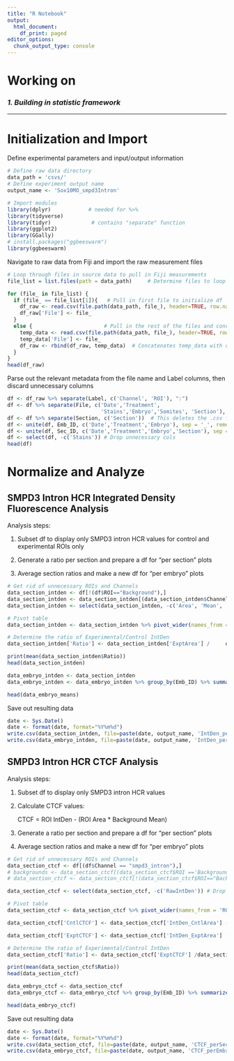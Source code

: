 ```yaml
---
title: "R Notebook"
output:
  html_document:
    df_print: paged
editor_options:
  chunk_output_type: console
---
```


# Working on

### *1. Building in statistic framework*

------------------------------------------------------------------------

# Initialization and Import

Define experimental parameters and input/output information

```r
# Define raw data directory
data_path = 'csvs/'
# Define experiment output name
output_name <- 'Sox10MO_smpd3Intron'

# Import modules
library(dplyr)            # needed for %>%
library(tidyverse)
library(tidyr)             # contains "separate" function
library(ggplot2)
library(GGally)
# install.packages("ggbeeswarm")
library(ggbeeswarm)

```

Navigate to raw data from Fiji and import the raw measurement files

```r
# Loop through files in source data to pull in Fiji measurements
file_list = list.files(path = data_path)     # Determine files to loop through

for (file_ in file_list) {
  if (file_ == file_list[1]){   # Pull in first file to initialize df
    df_raw <- read.csv(file.path(data_path, file_), header=TRUE, row.names=1)
    df_raw['File'] <- file_
  }
  else {                       # Pull in the rest of the files and concatenate
    temp_data <- read.csv(file.path(data_path, file_), header=TRUE, row.names=1)
    temp_data['File'] <- file_
    df_raw <- rbind(df_raw, temp_data)  # Concatenates temp_data with df
  }
}
head(df_raw)
```

Parse out the relevant metadata from the file name and Label columns, then discard unnecessary columns

```r
df <- df_raw %>% separate(Label, c('Channel', 'ROI'), ":")
df <- df %>% separate(File, c('Date','Treatment',
                              'Stains','Embryo','Somites', 'Section'), "_")
df <- df %>% separate(Section, c('Section'))  # This deletes the .csv file extension
df <- unite(df, Emb_ID, c('Date','Treatment','Embryo'), sep = '_', remove = FALSE)
df <- unite(df, Sec_ID, c('Date','Treatment','Embryo','Section'), sep = '_', remove = FALSE)
df <- select(df, -c('Stains')) # Drop unnecessary cols
head(df)
```

# Normalize and Analyze

## SMPD3 Intron HCR Integrated Density Fluorescence Analysis

Analysis steps:

1.  Subset df to display only SMPD3 intron HCR values for control and experimental ROIs only

2.  Generate a ratio per section and prepare a df for "per section" plots

3.  Average section ratios and make a new df for "per embryo" plots

```r
# Get rid of unnecessary ROIs and Channels
data_section_intden <- df[!(df$ROI=="Background"),]
data_section_intden <- data_section_intden[(data_section_intden$Channel == "smpd3_intron"),]
data_section_intden <- select(data_section_intden, -c('Area', 'Mean', 'RawIntDen')) # Drop unnecessary cols

# Pivot table
data_section_intden <- data_section_intden %>% pivot_wider(names_from = 'ROI', values_from = 'IntDen')

# Determine the ratio of Experimental/Control IntDen
data_section_intden['Ratio'] <- data_section_intden['ExptArea'] /     data_section_intden['CntlArea']

print(mean(data_section_intden$Ratio))
head(data_section_intden)
```

```r
data_embryo_intden <- data_section_intden
data_embryo_intden <- data_embryo_intden %>% group_by(Emb_ID) %>% summarize(Cntl = mean(CntlArea), Expt = mean(ExptArea), Ratio = mean(Ratio))

head(data_embryo_means)
```

Save out resulting data

```r
date <- Sys.Date()
date <- format(date, format="%Y%m%d")
write.csv(data_section_intden, file=paste(date, output_name, 'IntDen_perSection.csv', sep = "_", collapse = NULL))
write.csv(data_embryo_intden, file=paste(date, output_name, 'IntDen_perEmbryo.csv', sep = "_", collapse = NULL))
```

## SMPD3 Intron HCR CTCF Analysis

Analysis steps:

1.  Subset df to display only SMPD3 intron HCR values

2.  Calculate CTCF values:

    CTCF = ROI IntDen - (ROI Area \* Background Mean)

3.  Generate a ratio per section and prepare a df for "per section" plots

4.  Average section ratios and make a new df for "per embryo" plots

```r
# Get rid of unnecessary ROIs and Channels
data_section_ctcf <- df[(df$Channel == "smpd3_intron"),]
# backgrounds <- data_section_ctcf[(data_section_ctcf$ROI =='Background'),]
# data_section_ctcf <- data_section_ctcf[!(data_section_ctcf$ROI=="Background"),]

data_section_ctcf <- select(data_section_ctcf, -c('RawIntDen')) # Drop unnecessary cols

# Pivot table
data_section_ctcf <- data_section_ctcf %>% pivot_wider(names_from = 'ROI', values_from = c('IntDen', 'Area', 'Mean'))

data_section_ctcf['CntlCTCF'] <- data_section_ctcf['IntDen_CntlArea'] -  (data_section_ctcf['Area_CntlArea'] * data_section_ctcf['Mean_Background'])

data_section_ctcf['ExptCTCF'] <- data_section_ctcf['IntDen_ExptArea'] - (data_section_ctcf['Area_ExptArea'] * data_section_ctcf['Mean_Background'])

# Determine the ratio of Experimental/Control IntDen
data_section_ctcf['Ratio'] <- data_section_ctcf['ExptCTCF'] /data_section_ctcf['CntlCTCF']

print(mean(data_section_ctcf$Ratio))
head(data_section_ctcf)
```

```r
data_embryo_ctcf <- data_section_ctcf
data_embryo_ctcf <- data_embryo_ctcf %>% group_by(Emb_ID) %>% summarize(Cntl = mean(CntlCTCF), Expt = mean(ExptCTCF), Ratio = mean(Ratio))

head(data_embryo_ctcf)
```

Save out resulting data

```r
date <- Sys.Date()
date <- format(date, format="%Y%m%d")
write.csv(data_section_ctcf, file=paste(date, output_name, 'CTCF_perSection.csv', sep = "_", collapse = NULL))
write.csv(data_embryo_ctcf, file=paste(date, output_name, 'CTCF_perEmbryo.csv', sep = "_", collapse = NULL))
```
